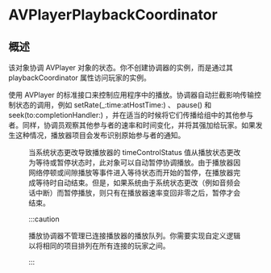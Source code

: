 # AVPlayerPlaybackCoordinator

<ToBePolishedAfterTranslation />

<OriginalSource
  title="AVPlayerPlaybackCoordinator"
  url="https://developer.apple.com/documentation/avfoundation/avplayerplaybackcoordinator"
  summary="播放协调器子类，用于协调连接组中播放器对象的播放"
/>

## 概述

该对象协调 AVPlayer 对象的状态。你不创建协调器的实例，而是通过其 playbackCoordinator 属性访问玩家的实例。

使用 AVPlayer 的标准接口来控制应用程序中的播放。协调器自动拦截影响传输控制状态的调用，例如 setRate(\_:time:atHostTime:) 、 pause() 和 seek(to:completionHandler:) ，并在适当的时候将它们传播给组中的其他参与者。同样，协调员观察其他参与者的速率和时间变化，并将其强加给玩家。如果发生这种情况，播放器项目会发布识别原始参与者的通知。

<Figure src={require("./image_1.png")} size={720} />

当系统状态更改导致播放器的 timeControlStatus 值从播放状态更改为等待或暂停状态时，此对象可以自动暂停协调播放。由于播放器因网络停顿或间隙播放等事件进入等待状态而开始的暂停，在播放器完成等待时自动结束。但是，如果系统由于系统状态更改（例如音频会话中断）而暂停播放，则只有在播放器速率变回非零之后，暂停才会结束。

:::caution

播放协调器不管理已连接播放器的播放队列。你需要实现自定义逻辑以将相同的项目排列在所有连接的玩家之间。

:::
